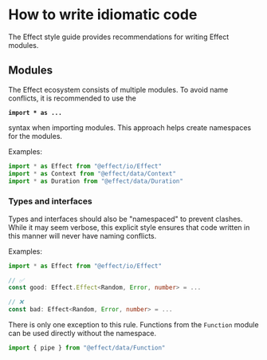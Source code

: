 
# How to write idiomatic code

The Effect style guide provides recommendations for writing Effect modules.

## Modules

The Effect ecosystem consists of multiple modules. To avoid name conflicts, it is recommended to use the

**`import * as ...`**

syntax when importing modules.
This approach helps create namespaces for the modules.

Examples:

```ts
import * as Effect from "@effect/io/Effect"
import * as Context from "@effect/data/Context"
import * as Duration from "@effect/data/Duration"
```

### Types and interfaces

Types and interfaces should also be "namespaced" to prevent clashes. While it may seem verbose, this explicit style ensures that code written in this manner will never have naming conflicts.

Examples:

```ts
import * as Effect from "@effect/io/Effect"

// ✅
const good: Effect.Effect<Random, Error, number> = ...

// ❌
const bad: Effect<Random, Error, number> = ...
```

There is only one exception to this rule. Functions from the `Function` module can be used directly without the namespace.

```ts
import { pipe } from "@effect/data/Function"
```
